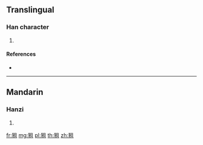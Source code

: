 {{character info/new}}
==Translingual==

===Han character===
{{Han char|rn=152|rad=豕|as=05|sn=12|four=|canj=MOBM}}

# {{defn|Han|sort=豕05}}

====References====
* {{Han ref|kx=1195.150|dkj=36367|dj=1657.260|hdz=63613.020|uh=8C60|ud=35936}}

----

==Mandarin==

===Hanzi===
{{cmn-hanzi|pin=[[cú]] ([[cu2]])|wg=ts'u<sup>2</sup>}}

# {{defn|lang=cmn|sort=豕05}}

[[fr:豠]]
[[mg:豠]]
[[pl:豠]]
[[th:豠]]
[[zh:豠]]